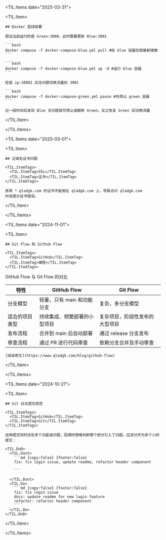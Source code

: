 
<TIL.Items date="2025-03-31">

  <TIL.Item>
    
    ## Docker 蓝绿部署

    假设当前运行的是 Green:3000，此时需要更新 Blue:3001

    ```bash
    docker compose -f docker-compose-blue.yml pull #给 blue 容器拉取最新镜像
    ```

    ```bash
    docker compose -f docker-compose-blue.yml up -d #运行 blue 容器
    ```

    检查 ip:30001 后无问题切换流量到 3001

    ```bash
    docker compose -f docker-compose-green.yml pause #先停止 green 容器
    ```

    过一段时间后发现 Blue 无问题就可停止或删除 Green，反之恢复 Green 后切换流量

  </TIL.Item>

</TIL.Items>

<TIL.Items date="2025-03-01">

  <TIL.Item>
    
    ## 泛域名证书问题

    <TIL.ItemTags>
      <TIL.ItemTag>SSL</TIL.ItemTag>
      <TIL.ItemTag>证书</TIL.ItemTag>
    </TIL.ItemTags>

    原来 *.qladgk.com 的证书不能用在 qladgk.com 上，导致访问 qladgk.com
    时会提示证书错误。

  </TIL.Item>

</TIL.Items>

<TIL.Items date="2024-11-01">

  <TIL.Item>
    
    ## Git Flow 和 Github Flow

    <TIL.ItemTags>
      <TIL.ItemTag>GitHub</TIL.ItemTag>
      <TIL.ItemTag>编程</TIL.ItemTag>
    </TIL.ItemTags>

GitHub Flow 与 Git Flow 的对比

| 特性           | GitHub Flow                  | Git Flow                       |
| -------------- | ---------------------------- | ------------------------------ |
| 分支模型       | 轻量，只有 main 和功能分支   | 复杂，多分支模型               |
| 适合的项目类型 | 持续集成、频繁部署的小型项目 | 复杂项目，阶段性发布的大型项目 |
| 发布流程       | 合并到 main 后自动部署       | 通过 release 分支发布          |
| 审查流程       | 通过 PR 进行代码审查         | 依赖分支合并及手动审查         |

    [阅读原文](https://www.qladgk.com/blog/github-flow)

  </TIL.Item>

</TIL.Items>

<TIL.Items date="2024-10-21">

  <TIL.Item>
    
    ## Git 日志提交规范

    <TIL.ItemTags>
      <TIL.ItemTag>GitHub</TIL.ItemTag>
      <TIL.ItemTag>Git</TIL.ItemTag>
    </TIL.ItemTags>

    这种提交同时涉及多个功能或问题，回溯时很难判断哪个部分引入了问题。应该分开为多个小的提交：

    <TIL.DnD>
      <TIL.Dont>
        ```md {copy:false} {footer:false}
        fix: fix login issue, update readme, refactor header component

        ```

      </TIL.Dont>
      <TIL.Do>
        ```md {copy:false} {footer:false}
        fix: fix login issue
        docs: update readme for new login feature
        refactor: refactor header component
        ````
      </TIL.Do>
    </TIL.DnD>

  </TIL.Item>

</TIL.Items>
